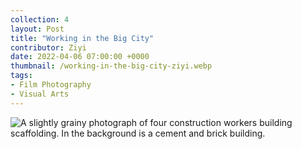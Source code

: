 ---
collection: 4
layout: Post
title: "Working in the Big City"
contributor: Ziyi
date: 2022-04-06 07:00:00 +0000
thumbnail: /working-in-the-big-city-ziyi.webp
tags: 
- Film Photography
- Visual Arts
---
<img src="/images/4/working-in-the-big-city-ziyi.jpg" 
    alt="A slightly grainy photograph of four construction workers building scaffolding. In the background is a cement and brick building." />